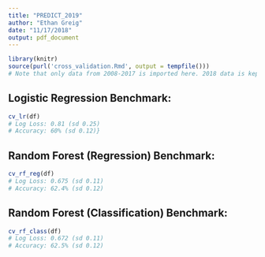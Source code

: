 ```yaml
---
title: "PREDICT_2019"
author: "Ethan Greig"
date: "11/17/2018"
output: pdf_document
---
```


```r
library(knitr)
source(purl('cross_validation.Rmd', output = tempfile()))
# Note that only data from 2008-2017 is imported here. 2018 data is kept as a holdout set
```

## Logistic Regression Benchmark:
```r
cv_lr(df)
# Log Loss: 0.81 (sd 0.25)
# Accuracy: 60% (sd 0.12)}
```

## Random Forest (Regression) Benchmark:
```r
cv_rf_reg(df)
# Log Loss: 0.675 (sd 0.11)
# Accuracy: 62.4% (sd 0.12)
```

## Random Forest (Classification) Benchmark:
```r
cv_rf_class(df)
# Log Loss: 0.672 (sd 0.11)
# Accuracy: 62.5% (sd 0.12)
```
